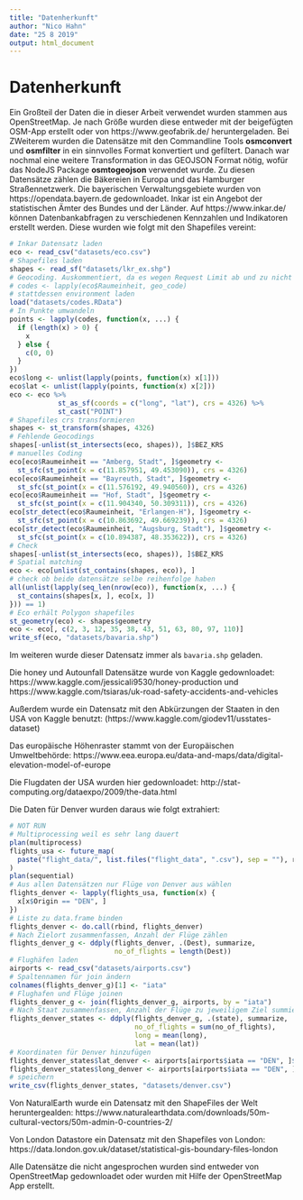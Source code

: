 ```yaml
---
title: "Datenherkunft"
author: "Nico Hahn"
date: "25 8 2019"
output: html_document
---
```


# Datenherkunft
Ein Großteil der Daten die in dieser Arbeit verwendet wurden stammen aus OpenStreetMap. Je nach Größe wurden diese entweder mit der beigefügten OSM-App erstellt oder von https://www.geofabrik.de/ heruntergeladen. Bei ZWeiterem wurden die Datensätze mit den Commandline Tools **osmconvert** und **osmfilter** in ein sinnvolles Format konvertiert und gefiltert. Danach war nochmal eine weitere Transformation in das GEOJSON Format nötig, wofür das NodeJS Package **osmtogeojson** verwendet wurde. Zu diesen Datensätze zählen die Bäkereien in Europa und das Hamburger Straßennetzwerk.
Die bayerischen Verwaltungsgebiete wurden von https://opendata.bayern.de gedownloadet. Inkar ist ein Angebot der statistischen Ämter des Bundes und der Länder. Auf https://www.inkar.de/ können Datenbankabfragen zu verschiedenen Kennzahlen und Indikatoren erstellt werden. Diese wurden wie folgt mit den Shapefiles vereint:
```r
# Inkar Datensatz laden
eco <- read_csv("datasets/eco.csv")
# Shapefiles laden
shapes <- read_sf("datasets/lkr_ex.shp")
# Geocoding. Auskommentiert, da es wegen Request Limit ab und zu nicht funktioniert
# codes <- lapply(eco$Raumeinheit, geo_code)
# stattdessen environment laden
load("datasets/codes.RData")
# In Punkte umwandeln
points <- lapply(codes, function(x, ...) {
  if (length(x) > 0) {
    x
  } else {
    c(0, 0)
  }
})
eco$long <- unlist(lapply(points, function(x) x[1]))
eco$lat <- unlist(lapply(points, function(x) x[2]))
eco <- eco %>%
            st_as_sf(coords = c("long", "lat"), crs = 4326) %>%
            st_cast("POINT")
# Shapefiles crs transformieren
shapes <- st_transform(shapes, 4326)
# Fehlende Geocodings
shapes[-unlist(st_intersects(eco, shapes)), ]$BEZ_KRS
# manuelles Coding
eco[eco$Raumeinheit == "Amberg, Stadt", ]$geometry <-
  st_sfc(st_point(x = c(11.857951, 49.453090)), crs = 4326)
eco[eco$Raumeinheit == "Bayreuth, Stadt", ]$geometry <-
  st_sfc(st_point(x = c(11.576192, 49.940560)), crs = 4326)
eco[eco$Raumeinheit == "Hof, Stadt", ]$geometry <-
  st_sfc(st_point(x = c(11.904340, 50.309311)), crs = 4326)
eco[str_detect(eco$Raumeinheit, "Erlangen-H"), ]$geometry <-
  st_sfc(st_point(x = c(10.863692, 49.669239)), crs = 4326)
eco[str_detect(eco$Raumeinheit, "Augsburg, Stadt"), ]$geometry <-
  st_sfc(st_point(x = c(10.894387, 48.353622)), crs = 4326)
# Check
shapes[-unlist(st_intersects(eco, shapes)), ]$BEZ_KRS
# Spatial matching
eco <- eco[unlist(st_contains(shapes, eco)), ]
# check ob beide datensätze selbe reihenfolge haben
all(unlist(lapply(seq_len(nrow(eco)), function(x, ...) {
  st_contains(shapes[x, ], eco[x, ])
})) == 1)
# Eco erhält Polygon shapefiles
st_geometry(eco) <- shapes$geometry
eco <- eco[, c(2, 3, 12, 35, 38, 43, 51, 63, 80, 97, 110)]
write_sf(eco, "datasets/bavaria.shp")
```

Im weiteren wurde dieser Datensatz immer als `bavaria.shp` geladen.

Die honey und Autounfall Datensätze wurde von Kaggle gedownloadet: https://www.kaggle.com/jessicali9530/honey-production und https://www.kaggle.com/tsiaras/uk-road-safety-accidents-and-vehicles

Außerdem wurde ein Datensatz mit den Abkürzungen der Staaten in den USA von Kaggle benutzt: (https://www.kaggle.com/giodev11/usstates-dataset)

Das europäische Höhenraster stammt von der Europäischen Umweltbehörde: https://www.eea.europa.eu/data-and-maps/data/digital-elevation-model-of-europe

Die Flugdaten der USA wurden hier gedownloadet: http://stat-computing.org/dataexpo/2009/the-data.html

Die Daten für Denver wurden daraus wie folgt extrahiert:
```r
# NOT RUN
# Multiprocessing weil es sehr lang dauert
plan(multiprocess)
flights_usa <- future_map(
  paste("flight_data/", list.files("flight_data", ".csv"), sep = ""), read_csv
)
plan(sequential)
# Aus allen Datensätzen nur Flüge von Denver aus wählen
flights_denver <- lapply(flights_usa, function(x) {
  x[x$Origin == "DEN", ]
})
# Liste zu data.frame binden
flights_denver <- do.call(rbind, flights_denver)
# Nach Zielort zusammenfassen, Anzahl der Flüge zählen
flights_denver_g <- ddply(flights_denver, .(Dest), summarize,
                          no_of_flights = length(Dest))
# Flughäfen laden
airports <- read_csv("datasets/airports.csv")
# Spaltennamen für join ändern
colnames(flights_denver_g)[1] <- "iata"
# Flughafen und Flüge joinen
flights_denver_g <- join(flights_denver_g, airports, by = "iata")
# Nach Staat zusammenfassen, Anzahl der Flüge zu jeweiligem Ziel summieren
flights_denver_states <- ddply(flights_denver_g, .(state), summarize,
                               no_of_flights = sum(no_of_flights),
                               long = mean(long),
                               lat = mean(lat))
# Koordinaten für Denver hinzufügen
flights_denver_states$lat_denver <- airports[airports$iata == "DEN", ]$lat
flights_denver_states$long_denver <- airports[airports$iata == "DEN", ]$long
# speichern
write_csv(flights_denver_states, "datasets/denver.csv")
```

Von NaturalEarth wurde ein Datensatz mit den ShapeFiles der Welt heruntergealden: https://www.naturalearthdata.com/downloads/50m-cultural-vectors/50m-admin-0-countries-2/

Von London Datastore ein Datensatz mit den Shapefiles von London: https://data.london.gov.uk/dataset/statistical-gis-boundary-files-london

Alle Datensätze die nicht angesprochen wurden sind entweder von OpenStreetMap gedownloadet oder wurden mit Hilfe der OpenStreetMap App erstellt.